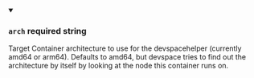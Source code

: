 
<details className="config-field" data-expandable="false" open>
<summary>

### `arch` <span class="config-field-required" data-required="false">required</span> <span class="config-field-type">string</span> <span class="config-field-default"></span>

Target Container architecture to use for the devspacehelper (currently amd64 or arm64). Defaults to amd64, but
devspace tries to find out the architecture by itself by looking at the node this container runs on.

</summary>



</details>
